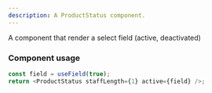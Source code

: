 ```yaml
---
description: A ProductStatus component.
---
```


A component that render a select field (active, deactivated)

### Component usage

```js
const field = useField(true);
return <ProductStatus staffLength={1} active={field} />;
```
